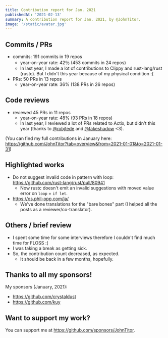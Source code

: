 ```yaml
---
title: Contribution report for Jan. 2021
publishedAt: '2021-02-13'
summary: A contribution report for Jan. 2021, by @JohnTitor.
image: '/static/avatar.jpg'
---
```


## Commits / PRs

- commits: 191 commits in 19 repos
  - year-on-year rate: 42％ (453 commits in 24 repos)
  - In last year, I made a lot of contributions to Clippy and rust-lang/rust (rustc).
    But I didn't this year because of my physical condition :(
- PRs: 50 PRs in 13 repos
  - year-on-year rate: 36% (138 PRs in 26 repos)

## Code reviews

- reviewed 45 PRs in 11 repos
  - year-on-year rate: 48% (93 PRs in 18 repos)
  - In last year, I reviewed a lot of PRs related to Actix, but didn't this year
    (thanks to [@robjtede](https://github.com/robjtede) and [@fakeshadow](https://github.com/fakeshadow) <3).

(You can find my full contributions in January here: <https://github.com/JohnTitor?tab=overview&from=2021-01-01&to=2021-01-31>)

## Highlighted works

- Do not suggest invalid code in pattern with loop: <https://github.com/rust-lang/rust/pull/80941>
  - Now rustc doesn't emit an invalid suggestions with moved value error on `loop` + `if let`.
- <https://os.phil-opp.com/ja/>
  - We've done translations for the "bare bones" part (I helped all the posts as a reviewer/co-translator).

## Others / brief review

- I spent some time for some interviews therefore I couldn't find much time for FLOSS :(
- I was taking a break as getting sick.
- So, the contribution count decreased, as expected.
  - It should be back in a few months, hopefully.

## Thanks to all my sponsors!

My sponsors (January, 2021):

- <https://github.com/crystaldust>
- <https://github.com/kuy>

## Want to support my work?

You can support me at <https://github.com/sponsors/JohnTitor>.
